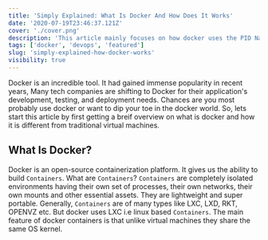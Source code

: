 ---
title: 'Simply Explained: What Is Docker And How Does It Works'
date: '2020-07-19T23:46:37.121Z'
cover: './cover.png'
description: 'This article mainly focuses on how docker uses the PID Namespace feature of Linux Kernel to provide us with isolated workspaces that we know as containers.'
tags: ['docker', 'devops', 'featured']
slug: 'simply-explained-how-docker-works'
visibility: true
---

Docker is an incredible tool. It had gained immense popularity in recent years, Many tech companies are shifting to Docker for their application's development, testing, and deployment needs. Chances are you most probably use docker or want to dip your toe in the docker world. So, lets start this article by first getting a breif overview on what is docker and how it is different from traditional virtual machines.

## What Is Docker?

Docker is an open-source containerization platform. It gives us the ability to build `Containers`. What are `Containers`? `Containers` are completely isolated environments having their own set of processes, their own networks, their own mounts and other essential assets. They are lightweight and super portable. Generally, `Containers` are of many types like LXC, LXD, RKT, OPENVZ etc. But docker uses LXC i.e linux based `Containers`. The main feature of docker containers is that unlike virtual machines they share the same OS kernel.
